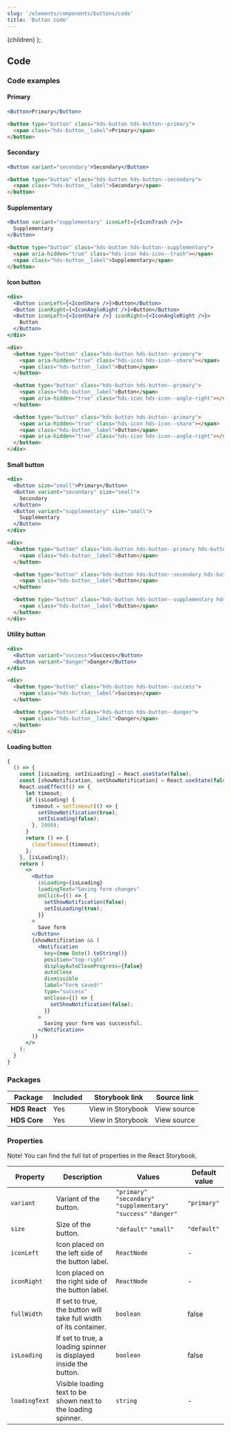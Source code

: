```yaml
---
slug: '/elements/components/buttons/code'
title: 'Button code'
---
```



  <Layout pageContext={pageContext}>
    <TabsLayout initiallyActiveTab="accessibility">{children}</TabsLayout>
  </Layout>
);

## Code

### Code examples

#### Primary

<Playground>

  ```jsx
  <Button>Primary</Button>
  ```

  ```html
  <button type="button" class="hds-button hds-button--primary">
    <span class="hds-button__label">Primary</span>
  </button>
  ```

</Playground>


#### Secondary

<Playground>

  ```jsx
  <Button variant="secondary">Secondary</Button>
  ```

  ```html
  <button type="button" class="hds-button hds-button--secondary">
    <span class="hds-button__label">Secondary</span>
  </button>
  ```

</Playground>


#### Supplementary

<Playground>

  ```jsx
  <Button variant="supplementary" iconLeft={<IconTrash />}>
    Supplementary
  </Button>
  ```

  ```html
  <button type="button" class="hds-button hds-button--supplementary">
    <span aria-hidden="true" class="hds-icon hds-icon--trash"></span>
    <span class="hds-button__label">Supplementary</span>
  </button>
  ```

</Playground>


#### Icon button

<Playground>

  ```jsx
  <div>
    <Button iconLeft={<IconShare />}>Button</Button>
    <Button iconRight={<IconAngleRight />}>Button</Button>
    <Button iconLeft={<IconShare />} iconRight={<IconAngleRight />}>
      Button
    </Button>
  </div>
  ```

  ```html
  <div>
    <button type="button" class="hds-button hds-button--primary">
      <span aria-hidden="true" class="hds-icon hds-icon--share"></span>
      <span class="hds-button__label">Button</span>
    </button>

    <button type="button" class="hds-button hds-button--primary">
      <span class="hds-button__label">Button</span>
      <span aria-hidden="true" class="hds-icon hds-icon--angle-right"></span>
    </button>

    <button type="button" class="hds-button hds-button--primary">
      <span aria-hidden="true" class="hds-icon hds-icon--share"></span>
      <span class="hds-button__label">Button</span>
      <span aria-hidden="true" class="hds-icon hds-icon--angle-right"></span>
    </button>
  </div>
  ```

</Playground>


#### Small button

<Playground>


  ```jsx
  <div>
    <Button size="small">Primary</Button>
    <Button variant="secondary" size="small">
      Secondary
    </Button>
    <Button variant="supplementary" size="small">
      Supplementary
    </Button>
  </div>
  ```

  ```html
  <div>
    <button type="button" class="hds-button hds-button--primary hds-button--small">
      <span class="hds-button__label">Button</span>
    </button>

    <button type="button" class="hds-button hds-button--secondary hds-button--small">
      <span class="hds-button__label">Button</span>
    </button>

    <button type="button" class="hds-button hds-button--supplementary hds-button--small">
      <span class="hds-button__label">Button</span>
    </button>
  </div>
  ```

</Playground>


#### Utility button

<Playground>


  ```jsx
  <div>
    <Button variant="success">Success</Button>
    <Button variant="danger">Danger</Button>
  </div>
  ```

  ```html
  <div>
    <button type="button" class="hds-button hds-button--success">
      <span class="hds-button__label">Success</span>
    </button>

    <button type="button" class="hds-button hds-button--danger">
      <span class="hds-button__label">Danger</span>
    </button>
  </div>
  ```

</Playground>


#### Loading button

<Playground>


  ```jsx
  {
    () => {
      const [isLoading, setIsLoading] = React.useState(false);
      const [showNotification, setShowNotification] = React.useState(false);
      React.useEffect(() => {
        let timeout;
        if (isLoading) {
          timeout = setTimeout(() => {
            setShowNotification(true);
            setIsLoading(false);
          }, 2000);
        }
        return () => {
          clearTimeout(timeout);
        };
      }, [isLoading]);
      return (
        <>
          <Button
            isLoading={isLoading}
            loadingText="Saving form changes"
            onClick={() => {
              setShowNotification(false);
              setIsLoading(true);
            }}
          >
            Save form
          </Button>
          {showNotification && (
            <Notification
              key={new Date().toString()}
              position="top-right"
              displayAutoCloseProgress={false}
              autoClose
              dismissible
              label="Form saved!"
              type="success"
              onClose={() => {
                setShowNotification(false);
              }}
            >
              Saving your form was successful.
            </Notification>
          )}
        </>
      );
    }
  }
  ```

</Playground>

### Packages
| Package           | Included                      | Storybook link                                                                                                                      | Source link   |
| ----------------- | ----------------------------- | ----------------------------------------------------------------------------------------------------------------------------------- | ------------- |
| **HDS React**     | <IconCheckCircleFill /> Yes   | <Link size="M" external href="/storybook/react/?path=/story/components-button--primary">View in Storybook</Link>  | <Link size="M" external href="https://github.com/City-of-Helsinki/helsinki-design-system/tree/master/packages/react/src/components/button">View source</Link> |
| **HDS Core**      | <IconCheckCircleFill /> Yes   | <Link size="M" external href="/storybook/core/?path=/story/components-button--primary">View in Storybook</Link>  | <Link size="M" external href="https://github.com/City-of-Helsinki/helsinki-design-system/tree/master/packages/core/src/components/button">View source</Link> |

### Properties
Note! You can find the full list of properties in the <Link size="M" href="/storybook/react/?path=/docs/components-button--primary" external>React Storybook.</Link>

| Property      | Description                                                       | Values                                                             | Default value |
| ------------- | ----------------------------------------------------------------- | ------------------------------------------------------------------ | ------------- |
| `variant`     | Variant of the button.                                            | `"primary"` `"secondary"` `"supplementary"` `"success"` `"danger"` | `"primary"`   |
| `size`        | Size of the button.                                               | `"default"` `"small"`                                              | `"default"`   |
| `iconLeft`    | Icon placed on the left side of the button label.                 | `ReactNode`                                                        | -             |
| `iconRight`   | Icon placed on the right side of the button label.                | `ReactNode`                                                        | -             |
| `fullWidth`   | If set to true, the button will take full width of its container. | `boolean`                                                          | false         |
| `isLoading`   | If set to true, a loading spinner is displayed inside the button. | `boolean`                                                          | false         |
| `loadingText` | Visible loading text to be shown next to the loading spinner.     | `string`                                                           | -             |
